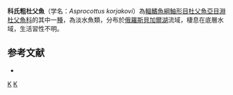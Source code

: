 {{Speciesbox 
| taxon = Asprocottus korjakovi
| status = NE
| status_system = IUCN3.1
| authority = [[Sideleva|Sideleva]], 2001
| synonyms = 
}}

'''科氏粗杜父魚'''（学名：''Asprocottus korjakovi''）為[[輻鰭魚綱|輻鰭魚綱]][[鮋形目|鮋形目]][[杜父魚亞目|杜父魚亞目]][[淵杜父魚科|淵杜父魚科]]的其中一[[種|種]]，為淡水魚類，分布於[[俄羅斯|俄羅斯]][[貝加爾湖|貝加爾湖]]流域，棲息在底層水域，生活習性不明。

==参考文献==
*{{FishBase_species|genus=Asprocottus|species=korjakovi|year=2014|month=5}}

{{Taxonbar|from=Q6431251}}

[[Category:粗杜父魚屬|K]]
[[Category:2001年描述的魚類|K]]